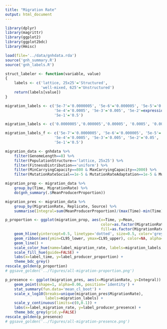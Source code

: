```yaml
---
title: "Migration Rate"
output: html_document
---
```


```r
library(dplyr)
library(magrittr)
library(ggplot2)
library(ggplot2bdc)
library(Hmisc)

load(file='../data/gnhdata.rda')
source('gnh_summary.R')
source('gnh_labels.R')

struct_labeler <- function(variable, value)
{
    labels <- c('lattice, 25x25'='Structured',
                'well-mixed, 625'='Unstructured')
    return(labels[value])
}

migration_labels <- c('5e-7'='0.0000005', '5e-6'='0.000005', '5e-5'='0.00005',
                      '5e-4'='0.0005', '5e-3'='0.005', '5e-2'=expression(bold('0.05')),
                      '5e-1'='0.5')

migration_labels <- c('0.0000005','0.000005','0.00005', '0.0005', '0.005', expression(bold('0.05')), '0.5')

migration_labels_f <- c('5e-7'='0.0000005', '5e-6'='0.000005', '5e-5'='0.00005',
                      '5e-4'='0.0005', '5e-3'='0.005', '5e-2'='0.05',
                      '5e-1'='0.5')
```

```r
migration_data <- gnhdata %>%
    filter(GenomeLength==8) %>%
    filter(PopulationStructure=='lattice, 25x25') %>%
    filter(FitnessDistribution=='uniform') %>%
    filter(MinCarryingCapacity==800 & MaxCarryingCapacity==2000) %>%
    filter(MutationRateSocial==1e-5 & MutationRateAdaptation==1e-5 & MutationRateStress==1e-5)
```

```r
migration_prop <- migration_data %>%
    group_by(Time, MigrationRate) %>%
    do(gnh_summary(.$MeanProducerProportion))

migration_pres <- migration_data %>%
    group_by(MigrationRate, Replicate, Source) %>%
    summarise(Integral=sum(MeanProducerProportion)/(max(Time)-min(Time)))

```

```r
p_proportion <- ggplot(migration_prop, aes(x=Time, y=Mean,
                                           color=as.factor(MigrationRate),
                                           fill=as.factor(MigrationRate))) +
    geom_hline(yintercept=0.5, linetype='dotted', size=0.5, color='grey70') +   
    geom_ribbon(aes(ymin=CL95_lower, ymax=CL95_upper), color=NA, alpha=0.2) +   
    geom_line() +
    scale_color_hue(name=label_migration_rate, labels=migration_labels, guide=guide_legend(order=1)) +
    scale_fill_hue(guide=FALSE) +
    labs(x=label_time, y=label_producer_proportion) +
    theme_bdc_grey()
rescale_golden(p_proportion)
# ggsave_golden('../figures/all-migration-proportion.png')

```


```r
p_presence <- ggplot(migration_pres, aes(x=MigrationRate, y=Integral)) +
    geom_point(shape=1, alpha=0.06, position='identity') +
    stat_summary(fun.data='mean_cl_boot') +
    scale_x_log10(breaks=unique(migration_pres$MigrationRate),
                  labels=migration_labels) +
    scale_y_continuous(limits=c(0,0.1)) +
    labs(x=label_migration_rate, y=label_producer_presence) +
    theme_bdc_grey(grid.y=FALSE)
rescale_golden(p_presence)
# ggsave_golden('../figures/all-migration-presence.png')
```
